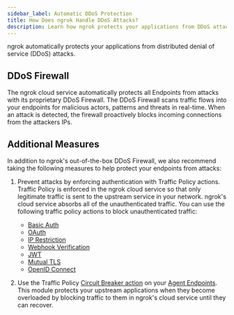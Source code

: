 ```yaml
---
sidebar_label: Automatic DDoS Protection
title: How Does ngrok Handle DDoS Attacks?
description: Learn how ngrok protects your applications from DDoS attacks.
---
```


ngrok automatically protects your applications from distributed denial of service (DDoS) attacks.

## DDoS Firewall

The ngrok cloud service automatically protects all Endpoints from attacks with
its proprietary DDoS Firewall. The DDoS Firewall scans traffic flows into your
endpoints for malicious actors, patterns and threats in real-time. When an
attack is detected, the firewall proactively blocks incoming connections from
the attackers IPs.

## Additional Measures

In addition to ngrok's out-of-the-box DDoS Firewall, we also recommend taking
the following measures to help protect your endpoints from attacks:

1. Prevent attacks by enforcing authentication with Traffic Policy actions.
   Traffic Policy is enforced in the ngrok cloud service so that only
   legitimate traffic is sent to the upstream service in your network. ngrok's
   cloud service absorbs all of the unauthenticated traffic. You can use the
   following traffic policy actions to block unauthenticated traffic:

   - [Basic Auth](/traffic-policy/actions/basic-auth)
   - [OAuth](/traffic-policy/actions/oauth)
   - [IP Restriction](/traffic-policy/actions/restrict-ips/)
   - [Webhook Verification](/traffic-policy/actions/verify-webhook/)
   - [JWT](/traffic-policy/actions/jwt-validation/)
   - [Mutual TLS](/traffic-policy/actions/terminate-tls/)
   - [OpenID Connect](/traffic-policy/actions/oidc/)

1. Use the Traffic Policy [Circuit Breaker
   action](/traffic-policy/actions/circuit-breaker/) on your [Agent
   Endpoints](/universal-gateway/agent-endpoints). This module protects your
   upstream applications when they become overloaded by blocking traffic to them
   in ngrok's cloud service until they can recover.
